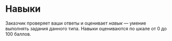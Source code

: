 # Навыки

Заказчик проверяет ваши ответы и оценивает _навык_ — умение выполнять задания данного типа. Навыки оцениваются по шкале от 0 до 100 баллов.
